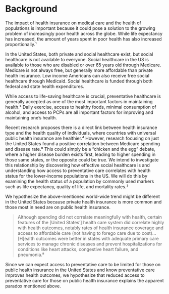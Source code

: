 # Background
The impact of health insurance on medical care and the health of populations is important because it could pose a solution to the growing problem of increasingly poor health across the globe. While life expectancy has increased, the amount of years spent in poor health has also increased proportionally.¹

In the United States, both private and social healthcare exist, but social healthcare is not available to everyone. Social healthcare in the US is available to those who are disabled or over 65 years old through Medicare. Medicare is not always free, but generally more affordable than private health insurance. Low income Americans can also receive free social healthcare through Medicaid. Social healthcare is funded through both federal and state health expenditures. 

While access to life-saving healthcare is crucial, preventative healthcare is generally accepted as one of the most important factors in maintaining health.⁵ Daily exercise, access to healthy foods, minimal consumption of alcohol, and access to PCPs are all important factors for improving and maintaining one’s health. 

Recent research proposes there is a direct link between health insurance type and the health quality of individuals, where countries with universal public health insurance are healthier.⁴ However, research focusing on just the United States found a positive correlation between Medicare spending and disease rate.⁸ This could simply be a “chicken and the egg” debate, where a higher disease burden exists first, leading to higher spending in those same states, or the opposite could be true. We intend to investigate this relationship by discovering how effective social healthcare is and understanding how access to preventative care correlates with health status for the lower-income populations in the US. We will do this by examining the health status of a population by commonly used markers such as life expectancy, quality of life, and mortality rates.³

We hypothesize the above-mentioned world-wide trend might be different in the United States because private health insurance is more common and those most in need are on public health insurance. 

> Although spending did not correlate meaningfully with health, certain features of the [United States’] health care system did correlate highly with health outcomes, notably rates of health insurance coverage and access to affordable care (not having to forego care due to cost)... [H]ealth outcomes were better in states with adequate primary care services to manage chronic diseases and prevent hospitalizations for conditions like heart attacks, congestive heart failure, and pneumonia.⁸

Since we can expect access to preventative care to be limited for those on public health insurance in the United States and know preventative care improves health outcomes, we hypothesize that reduced access to preventative care for those on public health insurance explains the apparent paradox mentioned above. 
